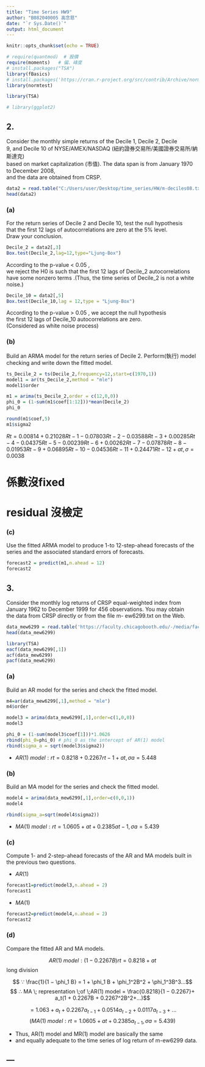 ---
title: "Time Series HW9"
author: "B082040005 高念慈"
date: "`r Sys.Date()`"
output: html_document
---

```{r setup, include=FALSE}
knitr::opts_chunk$set(echo = TRUE)
```

```{r echo=F, results='hide', message=FALSE, warning=FALSE}
# require(quantmod)  # 股價
require(moments)   # 偏、峰度
# install.packages("TSA")
library(fBasics)
# install.packages('https://cran.r-project.org/src/contrib/Archive/normtest/normtest_1.1.tar.gz')
library(normtest)

library(TSA)

# library(ggplot2)

```

## 2.
Consider the monthly simple returns of the Decile 1, Decile 2, Decile <br>
9, and Decile 10 of NYSE/AMEX/NASDAQ (紐約證券交易所/美國證券交易所/納斯達克) <br>
based on market capitalization (市值). The data span is from January 1970 to December 2008, <br>
and the data are obtained from CRSP.

```{r}
data2 = read.table("C:/Users/user/Desktop/time_series/HW/m-deciles08.txt", header=T)
head(data2)
```

### (a) 
For the return series of Decile 2 and Decile 10, test the null hypothesis <br>
that the first 12 lags of autocorrelations are zero at the 5% level. <br> 
Draw your conclusion.

```{r}
Decile_2 = data2[,3]
Box.test(Decile_2,lag=12,type="Ljung-Box")
```

According to the p-value < 0.05 , <br>
we reject the H0 is such that the first 12 lags of Decile_2 autocorrelations <br> 
have some nonzero terms .(Thus, the time series of Decile_2 is not a white noise.)

```{r}
Decile_10 = data2[,5]
Box.test(Decile_10,lag = 12,type = "Ljung-Box")
```

According to the p-value > 0.05 , we accept the null hypothesis <br> 
the first 12 lags of Decile_10 autocorrelations are zero. <br>
(Considered as white noise process)

### (b) 
Build an ARMA model for the return series of Decile 2. Perform(執行) model <br>
checking and write down the fitted model.

```{r}
ts_Decile_2 = ts(Decile_2,frequency=12,start=c(1970,1))
model1 = ar(ts_Decile_2,method = "mle")
model1$order
```

```{r}
m1 = arima(ts_Decile_2,order = c(12,0,0))
phi_0 = (1-sum(m1$coef[1:12]))*mean(Decile_2)
phi_0
```

```{r}
round(m1$coef,5)
m1$sigma2
```

$Rt = 0.00814 + 0.21028Rt−1 − 0.07803Rt−2 − 0.03588Rt−3 + 0.00285Rt−4 − 0.04375Rt−5 − 0.00239Rt−6 + 0.00262Rt−7 − 0.07878Rt−8 − 0.01953Rt−9 + 0.06895Rt−10 − 0.04536Rt−11 + 0.24471Rt−12 + at , σ = 0.0038$

# 係數沒fixed
# residual 沒檢定

### (c) 
Use the fitted ARMA model to produce 1-to 12-step-ahead forecasts of the <br>
series and the associated standard errors of forecasts.

```{r}
forecast2 = predict(m1,n.ahead = 12)
forecast2
```

## 3.
Consider the monthly log returns of CRSP equal-weighted index from <br> 
January 1962 to December 1999 for 456 observations. You may obtain <br>
the data from CRSP directly or from the file m- ew6299.txt on the Web.

```{r}
data_mew6299 = read.table('https://faculty.chicagobooth.edu/-/media/faculty/ruey-s-tsay/teaching/fts3/m-ew6299.txt')
head(data_mew6299)
```

```{r}
library(TSA)
eacf(data_mew6299[,1])
acf(data_mew6299)
pacf(data_mew6299)
```

### (a)
Build an AR model for the series and check the fitted model.

```{r}
m4=ar(data_mew6299[,1],method = "mle")
m4$order

model3 = arima(data_mew6299[,1],order=c(1,0,0))
model3
```

```{r}
phi_0 = (1-sum(model3$coef[1]))*1.0626
rbind(phi_0=phi_0) # phi_0 as the intercept of AR(1) model
rbind(sigma_a = sqrt(model3$sigma2))
```

+ $AR(1)\; model : rt = 0.8218 + 0.2267rt−1 + at, σa = 5.448$

### (b)
Build an MA model for the series and check the fitted model.

```{r}
model4 = arima(data_mew6299[,1],order=c(0,0,1))
model4
```

```{r}
rbind(sigma_a=sqrt(model4$sigma2))
```

+ $MA(1) \; model : rt = 1.0605 + at + 0.2385at−1 , σa = 5.439$

### (c)
Compute 1- and 2-step-ahead forecasts of the AR and MA models built in the 
previous two questions.

+ $AR(1)$

```{r}
forecast1=predict(model3,n.ahead = 2)
forecast1
```

+ $MA(1)$ 

```{r}
forecast2=predict(model4,n.ahead = 2)
forecast2
```

### (d) 
Compare the fitted AR and MA models.

$$AR(1)\; model : (1 − 0.2267B)rt = 0.8218 + at$$
long division

$$ ∵ \frac{1}{1 − \phi_1 B} = 1 + \phi_1 B + \phi_1^2B^2 + \phi_1^3B^3...$$
$$ ∴ MA \; representation \;of \;AR(1) model = \frac{0.8218}{1 − 0.2267}+ a_t(1 + 0.2267B + 0.2267^2B^2+...)$$

$$= 1.063 + a_t + 0.2267a_{t-1} + 0.0514a_{t-2} + 0.0117a_{t-3} +...$$
$$( MA(1)\; model : rt = 1.0605 + at + 0.2385a_{t−1} , σa = 5.439 )$$

+ Thus, AR(1) model and MR(1) model are basically the same
+ and equally adequate to the time series of log return of m-ew6299 data.

---
---
